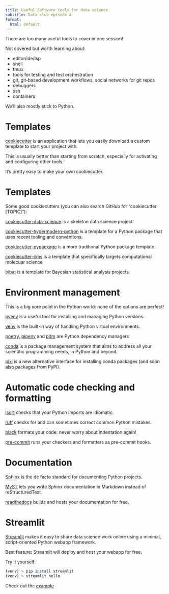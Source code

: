 ```yaml
---
title: Useful Software tools for data science
subtitle: Data club episode 4
format:
  html: default
---
```


There are too many useful tools to cover in one session!

Not covered but worth learning about:

- editor/ide/lsp 
- shell
- tmux
- tools for testing and test orchestration
- git, git-based development workflows, social networks for git repos
- debuggers
- ssh
- containers

We'll also mostly stick to Python.

# Templates

[cookiecutter](https://pypi.org/project/cookiecutter/) is an application that
lets you easily download a custom template to start your project with.

This is usually better than starting from scratch, especially for activating
and configuring other tools. 

It's pretty easy to make your own cookiecutter.

# Templates

Some good cookiecutters (you can also search GitHub for "cookiecutter [TOPIC]"):

[cookiecutter-data-science](https://github.com/drivendata/cookiecutter-data-science) is a skeleton data science project.

[cookiecutter-hypermodern-python](https://github.com/cjolowicz/cookiecutter-hypermodern-python) is a template for a Python package that uses recent tooling and conventions. 

[cookiecutter-pypackage](https://github.com/audreyfeldroy/cookiecutter-pypackage) is a more traditional Python package template.

[cookiecutter-cms](https://github.com/MolSSI/cookiecutter-cms) is a template that specifically targets computational molecuar science

[bibat](https://bibat.readthedocs.io/en/latest/) is a template for Bayesian statistical analysis projects.

# Environment management

This is a big sore point in the Python world: none of the options are perfect!

[pyenv](https://github.com/pyenv/pyenv) is a useful tool for installing and managing Python versions.

[venv](https://docs.python.org/3/library/venv.html) is the built-in way of
handling Python virtual environments.

[poetry](https://python-poetry.org/), [pipenv](https://pipenv.pypa.io/en/latest/) and [pdm](https://pdm.fming.dev/latest/) are Python dependency managers

[conda](https://docs.conda.io/en/latest/) is a package management system that
aims to address all your scientific programming needs, in Python and beyond.

[pixi](https://prefix.dev/docs/pixi/overview) is a new alternative interface
for installing conda packages (and soon also packages from PyPI).

# Automatic code checking and formatting

[isort](https://pre-commit.com/) checks that your Python imports are idiomatic.

[ruff](https://beta.ruff.rs/docs/) checks for and can sometimes correct common Python mistakes.

[black](https://github.com/psf/black) formats your code: never worry about indentation again!

[pre-commit](https://pre-commit.com/) runs your checkers and formatters as pre-commit hooks.

# Documentation

[Sphinx](https://www.sphinx-doc.org/en/master/) is the de facto standard for
documenting Python projects.

[MyST](https://myst-parser.readthedocs.io/en/v0.15.1/sphinx/intro.html) lets
you write Sphinx documentation in Markdown instead of reStructuredText.

[readthedocs](https://about.readthedocs.com/?ref=readthedocs.org) builds and
hosts your documentation for free.

# Streamlit

[Streamlit](https://streamlit.io/) makes it easy to share data science work
online using a minimal, script-oriented Python webapp framework.

Best feature: Streamlit will deploy and host your webapp for free.

Try it yourself:

```.sh
(venv) > pip install streamlit
(venv) > streamlit hello
```

Check out the [example](ADD LINK)

